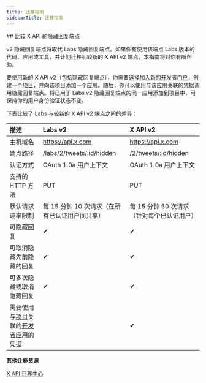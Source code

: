 ```yaml
---
title: 迁移指南
sidebarTitle: 迁移指南
---
```



<div id="comparing-x-apis-hide-replies-endpoints">
  ## 比较 X API 的隐藏回复端点
</div>

v2 隐藏回复端点将取代 Labs 隐藏回复端点。如果你有使用该端点 Labs 版本的代码、应用或工具，并计划迁移到较新的 X API v2 端点，本指南将对你有所帮助。

要使用新的 X API v2（包括隐藏回复端点），你需要[选择加入新的开发者门户](https://developer.x.com/en/portal/opt-in)，创建一个[项目](/zh/resources/fundamentals/projects)，并向该项目添加一个应用。随后，你可以使用与该应用关联的凭据调用隐藏回复端点。将已用于 Labs v2 隐藏回复端点的同一应用添加到项目中，可保持你的用户身份验证状态不变。

下表比较了 Labs 与较新的 X API v2 端点之间的差异：
 

| **描述** | **Labs v2** | **X API v2** |
| :--- | :--- | :--- |
| 主机域名 | https://api.x.com | https://api.x.com |
| 端点路径 | /labs/2/tweets/:id/hidden | /2/tweets/:id/hidden |
| 认证方式 | OAuth 1.0a 用户上下文 | OAuth 1.0a 用户上下文 |
| 支持的 HTTP 方法 | PUT | PUT |
| 默认请求速率限制 | 每 15 分钟 10 次请求（在所有已认证用户间共享） | 每 15 分钟 50 次请求（针对每个已认证用户） |
| 可隐藏回复 | ✔︎  | ✔︎  |
| 可取消隐藏先前隐藏的回复 | ✔︎  | ✔︎  |
| 可多次隐藏或取消隐藏回复 | ✔︎  | ✔︎  |
| 需要使用与[项目](/zh/resources/fundamentals/projects)关联的[开发者应用](/zh/resources/fundamentals/developer-apps)的凭据 |     | ✔   |

**其他迁移资源**

[X API 迁移中心](/zh/x-api/migrate/overview)